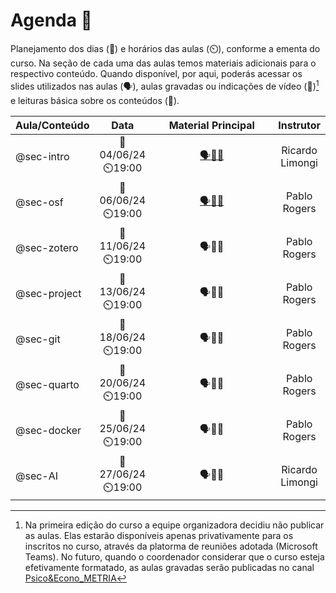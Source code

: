 # Agenda 📅 {#sec-schedule .unnumbered .unlisted}

Planejamento dos dias (📅) e horários das aulas (⏲️), conforme a ementa do curso. Na seção de cada uma das aulas temos materiais adicionais para o respectivo conteúdo. Quando disponível, por aqui, poderás acessar os slides utilizados nas aulas (🗣️), aulas gravadas ou indicações de vídeo (🎥)[^00-schedule-1] e leituras básica sobre os conteúdos (📓).

[^00-schedule-1]: Na primeira edição do curso a equipe organizadora decidiu não publicar as aulas. Elas estarão disponíveis apenas privativamente para os inscritos no curso, através da platorma de reuniões adotada (Microsoft Teams). No futuro, quando o coordenador considerar que o curso esteja efetivamente formatado, as aulas gravadas serão publicadas no canal [Psico&Econo_METRIA](https://www.youtube.com/c/PsicoEconoMETRIA)

| Aula/Conteúdo |       Data        |                                                               Material Principal                                                                |    Instrutor    |
|:----------|:---------:|:--------------------------------------:|:---------:|
| @sec-intro    | 📅04/06/24⏲️19:00 | [🗣](/resources/01-intro.pptx)[🎥](https://www.youtube.com/live/7ewEcTATkZM?si=Lq40IAoDgsy_A619)[📓](https://doi.org/10.1590/S0034-759020230408) | Ricardo Limongi |
| @sec-osf      | 📅06/06/24⏲️19:00 |                [🗣️](https://osf.io/wm8vs)[🎥](https://www.youtube.com/watch?v=B19MPDJX_vs)[📓](https://doi.org/10.1002/cpet.32)                 |  Pablo Rogers   |
| @sec-zotero   | 📅11/06/24⏲️19:00 |                                                                     🗣️🎥📓                                                                      |  Pablo Rogers   |
| @sec-project  | 📅13/06/24⏲️19:00 |                                                                     🗣️🎥📓                                                                      |  Pablo Rogers   |
| @sec-git      | 📅18/06/24⏲️19:00 |                                                                     🗣️🎥📓                                                                      |  Pablo Rogers   |
| @sec-quarto   | 📅20/06/24⏲️19:00 |                                                                     🗣️🎥📓                                                                      |  Pablo Rogers   |
| @sec-docker   | 📅25/06/24⏲️19:00 |                                                                     🗣️🎥📓                                                                      |  Pablo Rogers   |
| @sec-AI       | 📅27/06/24⏲️19:00 |                                                                     🗣️🎥📓                                                                      | Ricardo Limongi |
